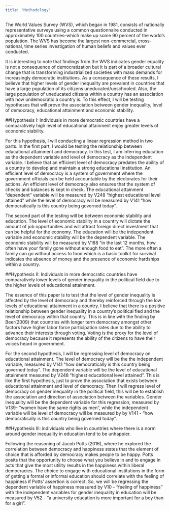 ```yaml
---
title: "Methodology"
---
```


The World Values Survey (WVS), which began in 1981, consists of nationally representative surveys using a common questionnaire conducted in approximately 100 countries--which make up some 90 percent of the world’s population. The WVS has become the largest non-commercial, cross- national, time series investigation of human beliefs and values ever conducted.

It is interesting to note that findings from the WVS indicates gender equality is not a consequence of democratization but it is part of a broader cultural change that is transforming industrialized societies with mass demands for increasingly democratic institutions. As a consequence of these results, I believe that higher levels of gender inequality are prevalent in countries that have a large population of its citizens uneducated/unschooled. Also, the large population of uneducated citizens within a country has an association with how undemocratic a country is. To this effect, I will be testing hypotheses that will prove the association between gender inequality, level of democracy, educational attainment and economic stability. 

##Hypothesis I: Individuals in more democratic countries have a comparatively high level of educational attainment enjoy greater levels of economic stability.  

For this hypothesis, I will conducting a linear regression method in two parts. In the first part, I would be testing the relationship between educational attainment and democracy. In this test, I am inferring education as the dependent variable and level of democracy as the independent variable. I believe that an efficient level of democracy predates the ability of a country to develop and maintain a strong educational institution. An efficient level of democracy is a system of government where the government officials can be held accountable by the electorates for their actions. An efficient level of democracy also ensures that the system of checks and balances is kept in check. The educational attainment “dependent” variable will be measured by V248 “highest educational level attained”  while the level of democracy will be measured by V141 “how democratically is this country being governed today”. 

The second part of the testing will be between economic stability and education. The level of economic stability in a country will dictate the amount of job opportunities and will attract foreign direct investment that can be helpful for the economy. The education will be the independent variable and economic stability will be the dependent variable. The economic stability will be measured by V188 “in the last 12 months, how often have your family gone without enough food to eat”. The more often a family can go without access to food which is a basic toolkit for survival indicates the absence of money and the presence of economic hardships within a country. 

##Hypothesis II: Individuals in more democratic countries have comparatively lower levels of gender inequality in the political field due to the higher levels of educational attainment.

The essence of this paper is to test that the level of gender inequality is affected by the level of democracy and thereby reinforced through the low levels of educational attainment in a country. I believe that there is a positive relationship between gender inequality in a country’s political fied and the level of democracy within that country. This is in line with the finding by Beer(2009) that countries with longer term democracy amongst other factors have higher labor force participation rates due to the ability to advance their interests through voting. Voting is the proxy for the level of democracy because it represents the ability of the citizens to have their voices heard in government.

For the second hypothesis, I will be regressing level of democracy on educational attainment. The level of democracy will be the the independent variable, measured by V141 “how democratically is this country being governed today”.  The dependent variable will be the level of educational attainment measured by V248 “highest educational level attained”. This is like the first hypothesis, just to prove the association that exists between educational attainment and level of democracy. Then I will regress level of democracy on gender inequality in the political field, this will be to establish the association and direction of association between the variables. Gender inequality will be the dependent variable for this regression, measured by V139- “women have the same rights as men”, while the independent variable will be level of democracy will be measured by by V141 - “how democratically is this country being governed today”. 


##Hypothesis III: individuals who live in countries where there is a norm around gender inequality in education tend to be unhappier. 

Following the reasoning of Jacob Potts (2016), where he explored the correlation between democracy and happiness states that the element of choice that is afforded by democracy makes people to be happy. Potts posits that the opportunity to choose what you believe in and to engage in acts that give the most utility results in the happiness within liberal democracies. The choice to engage with educational institutions in the form of getting a formal or informal education should correlate with the feeling of happiness if Potts’ assertion is correct. So, we will be regressing the dependent variable of happiness measured by  V10 - “feeling of happiness” with the independent variables for gender inequality in education will be measured by V52 - “a university education is more important for a boy than for a girl”.
